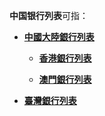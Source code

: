 {{not|中國銀行|中國中央銀行}}
'''中国银行列表'''可指：

* {{Flagicon|PRC}} '''[[中國大陸銀行列表|中國大陸銀行列表]]'''
** {{Flagicon|HKG}} '''[[香港銀行列表|香港銀行列表]]'''
** {{Flagicon|MAC}} '''[[澳門銀行列表|澳門銀行列表]]'''
* {{Flagicon|ROC}} '''[[臺灣銀行列表|臺灣銀行列表]]'''

{{disambiguation|Cat=六字中國相關消歧義}}